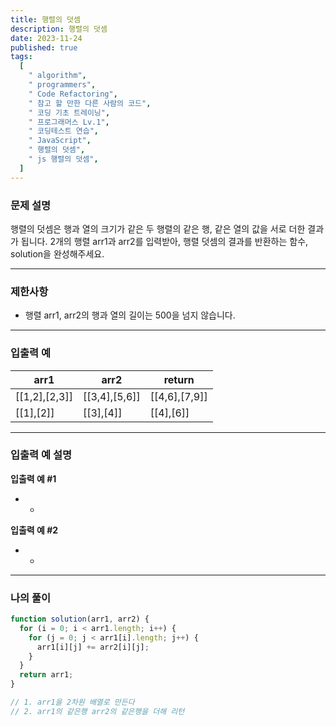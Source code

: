 ```yaml
---
title: 행렬의 덧셈
description: 행렬의 덧셈
date: 2023-11-24
published: true
tags:
  [
    " algorithm",
    " programmers",
    " Code Refactoring",
    " 참고 할 만한 다른 사람의 코드",
    " 코딩 기초 트레이닝",
    " 프로그래머스 Lv.1",
    " 코딩테스트 연습",
    " JavaScript",
    " 행렬의 덧셈",
    " js 행렬의 덧셈",
  ]
---
```


### 문제 설명

행렬의 덧셈은 행과 열의 크기가 같은 두 행렬의 같은 행, 같은 열의 값을 서로 더한 결과가 됩니다. 2개의 행렬 arr1과 arr2를 입력받아, 행렬 덧셈의 결과를 반환하는 함수, solution을 완성해주세요.

---

### 제한사항

- 행렬 arr1, arr2의 행과 열의 길이는 500을 넘지 않습니다.

---

### 입출력 예

| arr1          | arr2          | return        |
| ------------- | ------------- | ------------- |
| [[1,2],[2,3]] | [[3,4],[5,6]] | [[4,6],[7,9]] |
| [[1],[2]]     | [[3],[4]]     | [[4],[6]]     |

---

### 입출력 예 설명

**입출력 예 #1**

- -

**입출력 예 #2**

- -

---

### 나의 풀이

```jsx
function solution(arr1, arr2) {
  for (i = 0; i < arr1.length; i++) {
    for (j = 0; j < arr1[i].length; j++) {
      arr1[i][j] += arr2[i][j];
    }
  }
  return arr1;
}

// 1. arr1을 2차원 배열로 만든다
// 2. arr1의 같은행 arr2의 같은행을 더해 리턴
```
